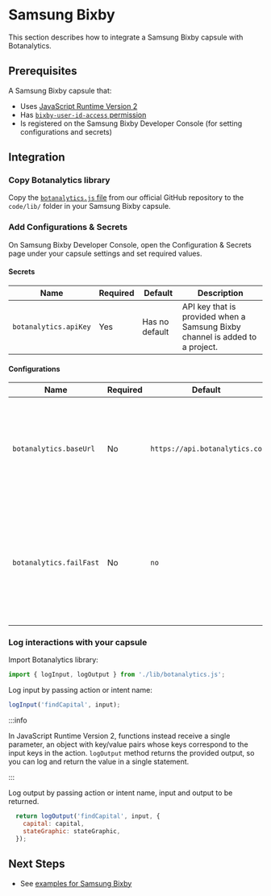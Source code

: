 
# Samsung Bixby

This section describes how to integrate a Samsung Bixby capsule with Botanalytics.

<V3Warning />

## Prerequisites

A Samsung Bixby capsule that:
* Uses [JavaScript Runtime Version 2](https://bixbydevelopers.com/dev/docs/dev-guide/developers/actions.jsrs)
* Has [`bixby-user-id-access` permission](https://bixbydevelopers.com/dev/docs/reference/type/capsule.permissions.bixby-user-id-access)
* Is registered on the Samsung Bixby Developer Console (for setting configurations and secrets)

## Integration

### Copy Botanalytics library

Copy the [`botanalytics.js` file](https://github.com/botanalytics/node-sdk/blob/v3.x/samsung-bixby/lib/botanalytics.js) from our official GitHub repository to the `code/lib/` folder in your Samsung Bixby capsule.

### Add Configurations & Secrets

On Samsung Bixby Developer Console, open the Configuration & Secrets page under your capsule settings and set required values.

#### Secrets

| Name        				| Required		| Default      							| Description
| ----------- 				| ------------  |------------ 							| -----
| `botanalytics.apiKey`    | Yes				| Has no default          | API key that is provided when a Samsung Bixby channel is added to a project.

#### Configurations

| Name        				| Required				| Default      							| Description
| ----------- 				| ------------ 			| ------------ 							| -----
| `botanalytics.baseUrl`    | No						| `https://api.botanalytics.co`           | Base URL to be used for sending requests. Do not change this unless instructed by the Botanalytics team.
| `botanalytics.failFast`   | No						| `no`       							    | Whether to fail when an exception is encountered when sending data to Botanalytics. To enable this feature, set this to `true` or `yes`.

### Log interactions with your capsule

Import Botanalytics library:

```js
import { logInput, logOutput } from './lib/botanalytics.js';
```

Log input by passing action or intent name:

```js
logInput('findCapital', input);
```

:::info 

In JavaScript Runtime Version 2, functions instead receive a single parameter, an object with key/value pairs whose keys correspond to the input keys in the action. `logOutput` method returns the provided output, so you can log and return the value in a single statement.

:::

Log output by passing action or intent name, input and output to be returned.

```js
  return logOutput('findCapital', input, {
    capital: capital,
    stateGraphic: stateGraphic,
  });
```

## Next Steps

* See [examples for Samsung Bixby](https://github.com/botanalytics/node-sdk-examples/tree/master/samsung-bixby/example.statesAndCapitals)